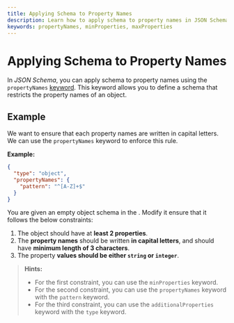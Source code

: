 ```yaml
---
title: Applying Schema to Property Names
description: Learn how to apply schema to property names in JSON Schema.
keywords: propertyNames, minProperties, maxProperties
---
```



# Applying Schema to Property Names

In *JSON Schema*, you can apply schema to property names using the `propertyNames` [keyword](https://json-schema.org/learn/glossary#keyword). This keyword allows you to define a schema that restricts the property names of an object.

## Example 

We want to ensure that each property names are written in capital letters. We can use the `propertyNames` keyword to enforce this rule.

**Example:**

```json
{
  "type": "object",
  "propertyNames": {
    "pattern": "^[A-Z]+$"
  }
}
```

You are given an empty object schema in the <SideEditorLink/>. Modify it ensure that it follows the below constraints:

1. The object should have at **least 2 properties**.
2. The **property names** should be written **in capital letters**, and should have **minimum length of 3 characters**.
3. The property **values should be either `string` or `integer`**.

> **Hints:**
> - For the first constraint, you can use the `minProperties` keyword.
> - For the second constraint, you can use the `propertyNames` keyword with the `pattern` keyword.
> - For the third constraint, you can use the `additionalProperties` keyword with the `type` keyword.